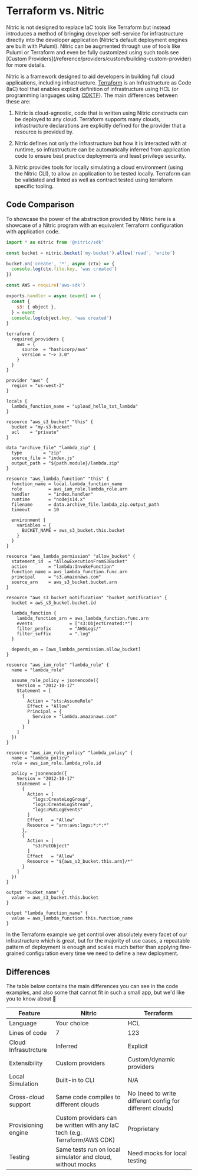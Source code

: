 
# Terraform vs. Nitric

<Note>
  Nitric is not designed to replace IaC tools like Terraform but instead
  introduces a method of bringing developer self-service for infrastructure
  directly into the developer application (Nitric's default deployment engines
  are built with Pulumi). Nitric can be augmented through use of tools like
  Pulumi or Terraform and even be fully customized using such tools see [Custom
  Providers](/reference/providers/custom/building-custom-provider) for more
  details.
</Note>

Nitric is a framework designed to aid developers in building full cloud applications, including infrastructure. [Terraform](https://www.terraform.io/) is an Infrastructure as Code (IaC) tool that enables explicit definition of infrastructure using HCL (or programming languages using [CDKTF](https://developer.hashicorp.com/terraform/cdktf)). The main differences between these are:

1. Nitric is cloud-agnostic, code that is written using Nitric constructs can be deployed to any cloud. Terraform supports many clouds, infrastructure declarations are explicitly defined for the provider that a resource is provided by.

2. Nitric defines not only the infrastructure but how it is interacted with at runtime, so infrastructure can be automatically inferred from application code to ensure best practice deployments and least privilege security.

3. Nitric provides tools for locally simulating a cloud environment (using the Nitric CLI), to allow an application to be tested locally. Terraform can be validated and linted as well as contract tested using terraform specific tooling.

## Code Comparison

To showcase the power of the abstraction provided by Nitric here is a showcase of a Nitric program with an equivalent Terraform configuration with application code.

<CodeGroup compare>

```javascript {{title: 'Nitric', label: 'handle.ts' }}
import * as nitric from '@nitric/sdk'

const bucket = nitric.bucket('my-bucket').allow('read', 'write')

bucket.on('create', '*', async (ctx) => {
  console.log(ctx.file.key, 'was created')
})
```

```javascript {{title: 'Terraform', label: 'src/index.js'}}
const AWS = require('aws-sdk')

exports.handler = async (event) => {
  const {
    s3: { object },
  } = event
  console.log(object.key, 'was created')
}
```

```hcl {{title: 'Terraform', label: 'main.tf'}}
terraform {
  required_providers {
    aws = {
      source  = "hashicorp/aws"
      version = "~> 3.0"
    }
  }
}

provider "aws" {
  region = "us-west-2"
}

locals {
  lambda_function_name = "upload_hello_txt_lambda"
}

resource "aws_s3_bucket" "this" {
  bucket = "my-s3-bucket"
  acl    = "private"
}

data "archive_file" "lambda_zip" {
  type        = "zip"
  source_file = "index.js"
  output_path = "${path.module}/lambda.zip"
}

resource "aws_lambda_function" "this" {
  function_name = local.lambda_function_name
  role          = aws_iam_role.lambda_role.arn
  handler       = "index.handler"
  runtime       = "nodejs14.x"
  filename      = data.archive_file.lambda_zip.output_path
  timeout       = 10

  environment {
    variables = {
      BUCKET_NAME = aws_s3_bucket.this.bucket
    }
  }
}

resource "aws_lambda_permission" "allow_bucket" {
  statement_id  = "AllowExecutionFromS3Bucket"
  action        = "lambda:InvokeFunction"
  function_name = aws_lambda_function.func.arn
  principal     = "s3.amazonaws.com"
  source_arn    = aws_s3_bucket.bucket.arn
}

resource "aws_s3_bucket_notification" "bucket_notification" {
  bucket = aws_s3_bucket.bucket.id

  lambda_function {
    lambda_function_arn = aws_lambda_function.func.arn
    events              = ["s3:ObjectCreated:*"]
    filter_prefix       = "AWSLogs/"
    filter_suffix       = ".log"
  }

  depends_on = [aws_lambda_permission.allow_bucket]
}

resource "aws_iam_role" "lambda_role" {
  name = "lambda_role"

  assume_role_policy = jsonencode({
    Version = "2012-10-17"
    Statement = [
      {
        Action = "sts:AssumeRole"
        Effect = "Allow"
        Principal = {
          Service = "lambda.amazonaws.com"
        }
      }
    ]
  })
}

resource "aws_iam_role_policy" "lambda_policy" {
  name = "lambda_policy"
  role = aws_iam_role.lambda_role.id

  policy = jsonencode({
    Version = "2012-10-17"
    Statement = [
      {
        Action = [
          "logs:CreateLogGroup",
          "logs:CreateLogStream",
          "logs:PutLogEvents"
        ]
        Effect   = "Allow"
        Resource = "arn:aws:logs:*:*:*"
      },
      {
        Action = [
          "s3:PutObject"
        ]
        Effect   = "Allow"
        Resource = "${aws_s3_bucket.this.arn}/*"
      }
    ]
  })
}

output "bucket_name" {
  value = aws_s3_bucket.this.bucket
}

output "lambda_function_name" {
  value = aws_lambda_function.this.function_name
}
```

</CodeGroup>

<Note>
  In the Terraform example we get control over absolutely every facet of our
  infrastructure which is great, but for the majority of use cases, a repeatable
  pattern of deployment is enough and scales much better than applying
  fine-grained configuration every time we need to define a new deployment.
</Note>

## Differences

The table below contains the main differences you can see in the code examples, and also some that cannot fit in such a small app, but we'd like you to know about 🙂

| Feature              | Nitric                                                                     | Terraform                                                |
| -------------------- | -------------------------------------------------------------------------- | -------------------------------------------------------- |
| Language             | Your choice                                                                | HCL                                                      |
| Lines of code        | 7                                                                          | 123                                                      |
| Cloud Infrasutrcture | Inferred                                                                   | Explicit                                                 |
| Extensibility        | Custom providers                                                           | Custom/dynamic providers                                 |
| Local Simulation     | Built-in to CLI                                                            | N/A                                                      |
| Cross-cloud support  | Same code compiles to different clouds                                     | No (need to write different config for different clouds) |
| Provisioning engine  | Custom providers can be written with any IaC tech (e.g. Terraform/AWS CDK) | Proprietary                                              |
| Testing              | Same tests run on local simulator and cloud, without mocks                 | Need mocks for local testing                             |
